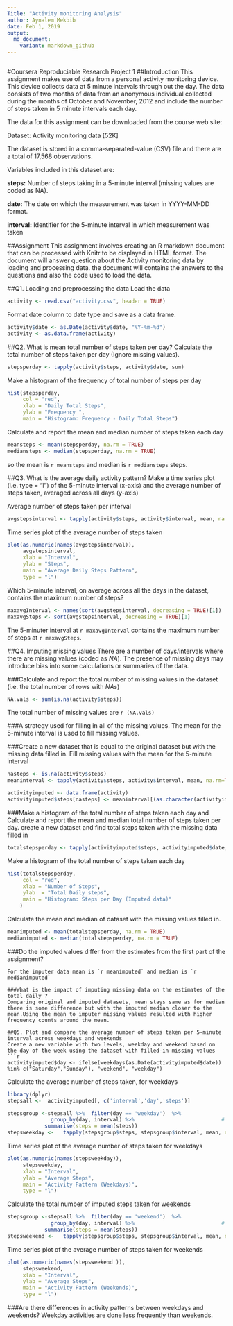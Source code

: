 ```yaml
---
Title: "Activity monitoring Analysis"
author: Aynalem Mekbib
date: Feb 1, 2019
output:
  md_document:
    variant: markdown_github
---
```

```r
```
#Coursera Reproduciable Research Project 1
##Introduction
This assignment makes use of data from a personal activity monitoring device. This device collects data at 5 minute intervals through out the day. The data consists of two months of data from an anonymous individual collected during the months of October and November, 2012 and include the number of steps taken in 5 minute intervals each day.

The data for this assignment can be downloaded from the course web site:

Dataset: Activity monitoring data [52K]

The dataset is stored in a comma-separated-value (CSV) file and there are a total of 17,568 observations. 

Variables included in this dataset are:

**steps:** Number of steps taking in a 5-minute interval (missing values are coded as NA).

**date:** The date on which the measurement was taken in YYYY-MM-DD format.

**interval:** Identifier for the 5-minute interval in which measurement was taken

##Assignment
This assignment involves creating an R markdown document that can be processed with Knitr to be displayed in HTML format.
The document will answer question about the Activity monitoring data by loading and processing data. the document will contains the answers to the questions and also the code used to load the data.

##Q1. Loading and preprocessing the data 
Load the data
```r
activity <- read.csv("activity.csv", header = TRUE)
```
Format date column to date type and save as a data frame.
```r
activity$date <- as.Date(activity$date, "%Y-%m-%d")
activity <- as.data.frame(activity)
```
##Q2. What is mean total number of steps taken per day?
Calculate the total number of steps taken per day (Ignore missing values).
```r
stepsperday <- tapply(activity$steps, activity$date, sum)
```
Make a histogram of the frequency of total number of steps per day
```r
hist(stepsperday, 
     col = "red",
     xlab = "Daily Total Steps", 
     ylab = "Frequency ",
     main = "Histogram: Frequency - Daily Total Steps")

```

Calculate and report the mean and median number of steps taken each day
```r
meansteps <- mean(stepsperday, na.rm = TRUE)
mediansteps <- median(stepsperday, na.rm = TRUE)
```
so the mean is `r meansteps` and median is `r mediansteps` steps.

##Q3. What is the average daily activity pattern?
Make a time series plot (i.e. type = "l") of the 5-minute interval (x-axis) and the average number of steps taken, averaged across all days (y-axis)

Average number of steps taken per interval
```r
avgstepsinterval <- tapply(activity$steps, activity$interval, mean, na.rm = TRUE)
```
Time series plot of the average number of steps taken
```r
plot(as.numeric(names(avgstepsinterval)), 
     avgstepsinterval, 
     xlab = "Interval", 
     ylab = "Steps", 
     main = "Average Daily Steps Pattern", 
     type = "l")
```

Which 5-minute interval, on average across all the days in the dataset, contains the maximum number of steps?
```r
maxavgInterval <- names(sort(avgstepsinterval, decreasing = TRUE)[1])
maxavgSteps <- sort(avgstepsinterval, decreasing = TRUE)[1]
```

The 5-minuter interval at  `r maxavgInterval` contains the maximum number of steps at `r maxavgSteps`. 

##Q4. Imputing missing values
There are a number of days/intervals where there are missing values (coded as *NA*). The presence of missing days may introduce bias into some calculations or summaries of the data.
 
###Calculate and report the total number of missing values in the dataset (i.e. the total number of rows with *NAs*)
```r
NA.vals <- sum(is.na(activity$steps))
```
The total number of missing values are  `r (NA.vals)`

###A strategy used for filling in all of the missing values.
The mean for the 5-minute interval is used to fill missing values.

###Create a new dataset that is equal to the original dataset but with the missing data filled in.
Fill missing values with the mean for the 5-minute interval

```r
nasteps <- is.na(activity$steps)
meaninterval <- tapply(activity$steps, activity$interval, mean, na.rm=TRUE, simplify = TRUE)

activityimputed <- data.frame(activity)
activityimputed$steps[nasteps] <- meaninterval[(as.character(activityimputed$interval[nasteps]))]
```
###Make a histogram of the total number of steps taken each day and Calculate and report the mean and median total number of steps taken per day. 
create a new dataset and find total steps taken with the missing data filled in
```r
totalstepsperday <- tapply(activityimputed$steps, activityimputed$date, sum)
```

Make a histogram of the total number of steps taken each day 
```r
hist(totalstepsperday, 
     col = "red",
     xlab = "Number of Steps", 
     ylab  = "Total Daily steps",
     main = "Histogram: Steps per Day (Imputed data)"
    )
```

Calculate  the mean and median of dataset with the missing values filled in.
```r
meanimputed <- mean(totalstepsperday, na.rm = TRUE)
medianimputed <- median(totalstepsperday, na.rm = TRUE)
```
###Do the imputed values differ from the estimates from the first part of the assignment?
```
For the imputer data mean is `r meanimputed` and median is `r medianimputed`

###What is the impact of imputing missing data on the estimates of the total daily ? 
Comparing original and imputed datasets, mean stays same as for median there is some difference but with the imputed median closer to the mean.Using the mean to imputer missing values resulted with higher frequency counts around the mean.

##Q5. Plot and compare the average number of steps taken per 5-minute interval across weekdays and weekends
Create a new variable with two levels, weekday and weekend based on the day of the week using the dataset with filled-in missing values
```r
activityimputed$day <- ifelse(weekdays(as.Date(activityimputed$date)) %in% c("Saturday","Sunday"), "weekend", "weekday")
```
Calculate the average number of steps taken, for weekdays
```r
library(dplyr)
stepsall <-  activityimputed[, c('interval','day','steps')]

stepsgroup <-stepsall %>%  filter(day == 'weekday')  %>% 
              group_by(day, interval) %>%                            # multiple group columns
            summarise(steps = mean(steps))
stepsweekday <-   tapply(stepsgroup$steps, stepsgroup$interval, mean, na.rm = TRUE)
```  

Time series plot of the average number of steps taken for weekdays

```r
plot(as.numeric(names(stepsweekday)), 
     stepsweekday, 
     xlab = "Interval", 
     ylab = "Average Steps", 
     main = "Activity Pattern (Weekdays)", 
     type = "l")
```

Calculate the total number of imputed steps taken for weekends
```r

stepsgroup <-stepsall %>%  filter(day == 'weekend')  %>% 
              group_by(day, interval) %>%                            # multiple group columns
            summarise(steps = mean(steps))
stepsweekend <-   tapply(stepsgroup$steps, stepsgroup$interval, mean, na.rm = TRUE)
```

Time series plot of the average number of steps taken for weekends
```r
plot(as.numeric(names(stepsweekend )), 
     stepsweekend, 
     xlab = "Interval", 
     ylab = "Average Steps", 
     main = "Activity Pattern (Weekends)", 
     type = "l")
```

###Are there differences in activity patterns between weekdays and weekends?
Weekday activities are done less frequently than weekends.

